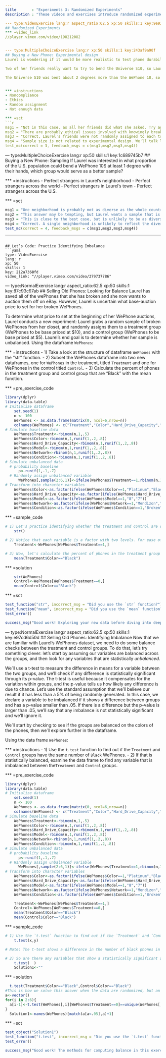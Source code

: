 --- 
title       : "Experiments 3: Randomized Experiments"
description : "These videos and exercises introduce randomized experiments."

--- type:VideoExercise lang:r aspect_ratio:62.5 xp:50 skills:1 key:9e9326a35b
## Randomized Experiments
*** =video_link
//player.vimeo.com/video/198212082


--- type:MultipleChoiceExercise lang:r xp:50 skills:1 key:243af9a90f
## Buying a New Phone: Experimental design
Laurel is wondering if it would be more realistic to test phone durability through a bending test rather than a crushing test. To find out, she convinces four of her friends to join her at an electronics store and bend one of the two phones for a duration of 1 minute each. 

Two of her friends really want to try to bend the Universe S10, so Laurel assigns those two friends to bend the Universe S10, and her other two friends try bending the WePhone 10S. 

The Universe S10 was bent about 2 degrees more than the WePhone 10, so Laurel concludes that the average treatment effect of the WePhone 10S on bendability is -2 degrees. Of the following, which is the most problematic design error in this experiment?


*** =instructions
- Noncompliance
- Ethics
- Random assignment
- Not enough data

*** =sct
```{r}
msg1 = "Not in this case, as all her friends did what she asked. Try again."
msg2 = "There are probably ethical issues involved with knowingly breaking things in a store, but from a scientific perspective, there's a bigger experiment design issue than that. Try again."
msg3 = "Correct, Laurel's friends were not randomly assigned to each treatment. Instead, she assigned them based on their own preferences, which could lead to confounded results. For example, what if the Universe S10 testers hated Universe phones, so tried harder to damage them?"
msg4 = "Sample size is not related to experimental design. We'll talk later about how sample size matters in making inference about experimental results."
test_mc(correct = 3, feedback_msgs = c(msg1,msg2,msg3,msg4))
```

--- type:MultipleChoiceExercise lang:r xp:50 skills:1 key:1c689745b7
## Buying a New Phone: Sampling
If Laurel was interested in what proportion of the U.S. population could bend a WePhone 10S at least 1 degree with their hands, which group would serve as a better sample?


*** =instructions
- Perfect strangers in Laurel's neighborhood
- Perfect strangers across the world
- Perfect strangers in Laurel's town
- Perfect strangers across the U.S.

*** =sct
```{r}
msg1 = "One neighborhood is probably not as diverse as the whole country, so try another option."
msg2 = "This answer may be tempting, but Laurel wants a sample that is reflective of the U.S. population."
msg3 = "This is close to the best case, but is unlikely to be as diverse as the whole U.S. Try again."
msg4 = "Correct. A single neighborhood is unlikely to reflect the diversity of the whole country, and involving people across the world brings in a lot of complicating confounders. People in Laurel's town is closer to ideal than those answer options, but really to get a true representation of the US population, you need to survey strangers across the US"
test_mc(correct = 4, feedback_msgs = c(msg1,msg2,msg3,msg4))
```

---
## Let’s Code: Practice Identifying Imbalance
```yaml
type: VideoExercise
lang: r
xp: 50
skills: 1
key: 212a7368fd
video_link: "//player.vimeo.com/video/279737786"
```

--- type:NormalExercise lang:r aspect_ratio:62.5 xp:50 skills:1 key:87c93c97ab
## Selling Old Phones: Looking for Balance
Laurel has saved all of the wePhones that she has broken and she now wants to auction them off on eBay. However, Laurel is uncertain what base-auction price to set for her broken WePhones. 

To determine what price to set at the beginning of her WePhone auctions, Laurel conducts a new experiment: Laurel grabs a random sample of broken WePhones from her closet, and randomly assigns them to a treatment group (WePhones to be base priced at $10), and a control group (WePhones to be base priced at $5). Laurel's end goal is to determine whether her sample is unbalanced. Using the dataframe `WePhones`:

*** =instructions
- 1) Take a look at the structure of dataframe `WePhones` with the "str" function.
- 2) Subset the WePhones dataframe into two new dataframes, one for `WePhones` in the treatment, titled `Treatment` and one for WePhones in the control titled `Control`.
- 3) Calculate the percent of phones in the treatment group and control group that are "Black" with the mean function.

*** =pre_exercise_code
```{r}
library(dplyr)
library(data.table)
# Initialize dataframe
    set.seed(1)
    n <- 100
    WePhones <- as.data.frame(matrix(0, ncol=6,nrow=n))
    colnames(WePhones) <- c("Treatment","Color","Hard_Drive_Capacity","Model","Condition","Network")
# Simulate baseline data
    WePhones$Treatment<-rbinom(n,1,.5)
    WePhones$Color<-rbinom(n,1,runif(1,.2,.8))
    WePhones$Hard_Drive_Capacity<-rbinom(n,1,runif(1,.2,.8))
    WePhones$Model<-rbinom(n,1,runif(1,.2,.8))
    WePhones$Network<-rbinom(n,1,runif(1,.2,.8))
    WePhones$Condition<-rbinom(n,1,runif(1,.2,.8))
# Simulate unbalanced data
  # probability baseline
      p<-runif(1,.1,.7)
  # Randomly assign unbalanced variable
      WePhones[,sample(2:6,1)]<-ifelse(WePhones$Treatment==1,rbinom(n,1,p),rbinom(n,1,p+.2))
# Transform into character variables
    WePhones$Color<-as.factor(ifelse(WePhones$Color==1,"Platinum","Black"))
    WePhones$Hard_Drive_Capacity<-as.factor(ifelse(WePhones$Hard_Drive_Capacity==1,"64gb","32gb"))
    WePhones$Model<-as.factor(ifelse(WePhones$Model==1,"8","7"))
    WePhones$Network<-as.factor(ifelse(WePhones$Network==1,"Mendizon","Trot"))
    WePhones$Condition<-as.factor(ifelse(WePhones$Condition==1,"Broken","In_Pieces"))
```
*** =sample_code
```{r}
# 1) Let's practice identifying whether the treatment and control are different for Color. First, take a look at the structure of the dataframe with the "str" function. Insert the word `WePhones` inbetween the structure function
    str() 

# 2) Notice that each variable is a factor with two levels. For ease of computation, let's subset the WePhones dataframe into two new dataframes, one for WePhones in the treatment, and one for WePhones in the control. We provide syntax for creating how to make a dataframe of just the treatment group. Use this example to create a dataframe for just the control titled `Control` 
    Treatment<-WePhones[WePhones$Treatment==1,]

# 3) Now, let's calculate the percent of phones in the treatment group and control group that are "Black". We provide an example of how to do this for the Treatment group.
    mean(Treatment$Color=="Black")

```
*** =solution
```{r}
    str(WePhones) 
    Control<-WePhones[WePhones$Treatment==0,]
    mean(Control$Color=="Black")
```
*** =sct
```{r}
test_function("str", incorrect_msg = "Did you use the `str` function?")
test_function("mean", incorrect_msg = "Did you use the `mean` function?")
test_error()

success_msg("Good work! Exploring your new data before diving into deeper questions is a critical step for conducting statistical analyses. The number of Black and White WePhones in the previous question looked different, but are they? Let's do the next question to find out!")
```


--- type:NormalExercise lang:r aspect_ratio:62.5 xp:50 skills:1 key:e97cd6d50d
## Selling Old Phones: Identifying Imbalance 
Now that we are familiar with Laurel's WePhones dataset, we need to do some balance checks between the treatment and control groups. To do that, let’s try something clever: let’s start by assuming our variables are balanced across the groups, and then look for any variables that are statistically *unbalanced*. 

We’ll use a t-test to measure the difference in means for a variable between the two groups, and we’ll check if any difference is statistically significant through its p-value. The t-test is useful because it compensates for the variation within groups, and the p-value tells us how likely any difference is due to chance. Let’s use the standard assumption that we’ll believe our result if it has less than a 5% of being randomly generated. ln this case, we declare a variable to be imbalanced if it shows a difference between groups and has a p-value smaller than .05. If there is a difference but the p-value is larger than .05, we’ll say that any imbalance is not statistically significant and we’ll ignore it.

We’ll start by checking to see if the groups are balanced on the colors of the phones, then we’ll explore further in the dataframe. 

Using the data frame `WePhones`:

*** =instructions
- 1) Use the `t.test` function to find out if the `Treatment` and `Control` groups have the same number of `Black` WePhones.
- 2) If that is statistically balanced, examine the data frame to find any variable that is imbalanced between the`Treatment` and `Control` groups.


*** =pre_exercise_code
```{r}
library(dplyr)
library(data.table)
# Initialize dataframe
    set.seed(1)
    n <- 100
    WePhones <- as.data.frame(matrix(0, ncol=6,nrow=n))
    colnames(WePhones) <- c("Treatment","Color","Hard_Drive_Capacity","Model","Condition","Network")
# Simulate baseline data
    WePhones$Treatment<-rbinom(n,1,.5)
    WePhones$Color<-rbinom(n,1,runif(1,.2,.8))
    WePhones$Hard_Drive_Capacity<-rbinom(n,1,runif(1,.2,.8))
    WePhones$Model<-rbinom(n,1,runif(1,.2,.8))
    WePhones$Network<-rbinom(n,1,runif(1,.2,.8))
    WePhones$Condition<-rbinom(n,1,runif(1,.2,.8))
# Simulate unbalanced data
  # probability baseline
      p<-runif(1,.1,.7)
  # Randomly assign unbalanced variable
      WePhones[,sample(2:6,1)]<-ifelse(WePhones$Treatment==1,rbinom(n,1,p),rbinom(n,1,p+.2))
# Transform into character variables
    WePhones$Color<-as.factor(ifelse(WePhones$Color==1,"Platinum","Black"))
    WePhones$Hard_Drive_Capacity<-as.factor(ifelse(WePhones$Hard_Drive_Capacity==1,"64gb","32gb"))
    WePhones$Model<-as.factor(ifelse(WePhones$Model==1,"8","7"))
    WePhones$Network<-as.factor(ifelse(WePhones$Network==1,"Mendizon","Trot"))
    WePhones$Condition<-as.factor(ifelse(WePhones$Condition==1,"Broken","In_Pieces"))

    Treatment<-WePhones[WePhones$Treatment==1,]
    Control<-WePhones[WePhones$Treatment==0,]
    mean(Treatment$Color=="Black")
    mean(Control$Color=="Black")
```

*** =sample_code
```{r}
# 1) Use the `t.test` function to find out if the `Treatment` and `Control` groups have the same proportion of `Black` WePhones. Replace the `x` and `y` in the following example with, `Treatment$Color=="Black"` and `Control$Color=="Black"` respectively.
    t.test(x,y)

# Note: The t-test shows a difference in the number of black phones in each group, but is that difference statistically significant? Take a look at the p-value. Because the p-value is 0.46, which is well above .05, we can say that the difference is not statistically significant.

# 2) So are there any variables that show a statistically significant amount of imbalance? Use the `t.test` function to search through each variable in the `Treatment and `Control` groups until you find one that is imbalanced (i.e. where the probability that the mean difference between the specification in the treatment and control groups is less than 0.05). Write the name of the unbalanced trait between control and treatment groups into Solution1.
    t.test(  )
    Solution1<-"" 


```
*** =solution
```{r}
  t.test(Treatment$Color=="Black",Control$Color=="Black")
#This is how we solve this answer when the data are randomized, but an easier way to solve this questions is to look through each variable manually
a<-vector()
for(i in 2:6){
  a[i-1]<-t.test(WePhones[,i][WePhones$Treatment==0]==unique(WePhones[,i])[1],WePhones[,i][WePhones$Treatment==1]==unique(WePhones[,i])[1])$p.value
}    
  Solution1<-names(WePhones)[match(a[a<.05],a)+1]
```
*** =sct
```{r}
test_object("Solution1")
test_function("t.test", incorrect_msg = "Did you use the `t.test` function?")
test_error()

success_msg("Good work! The methods for computing balance in this exercise are very common to experimental research. While we walked you through the steps this time, some of the later problems will be less guided. You may want to return to this exercise and look at how we computed imbalance if you ever get stuck in later ones.")
```
